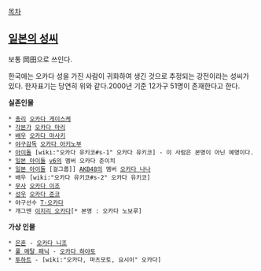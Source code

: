 [[목차]]
== [[일본의 성씨]] ==
보통 岡田으로 쓰인다.

한국에는 오카다 성을 가진 사람이 귀화하여 생긴 것으로 추정되는 강전이라는 성씨가 있다. 한자표기는 당연히 위와 같다.2000년 기준 12가구 51명이 존재한다고 한다.

'''실존인물'''
 * [[총리]] [[오카다 게이스케]]
 * [[각본가]] [[오카다 마리]]
 * [[배우]] [[오카다 마사키]]
 * [[야구]]감독 [[오카다 아키노부]]
 * [[아이돌]] [wiki:"오카다 유키코#s-1" 오카다 유키코] - 이 사람은 본명이 아닌 예명이다.
 * [[일본 아이돌]] [[v6]]의 멤버 오카다 준이치
 * [[일본 아이돌]] [걸그룹]] [[AKB48]]의 멤버 [[오카다 나나]]
 * 배우 [wiki:"오카다 유키코#s-2" 오카다 유키코]
 * [[무사]] [[오카다 이조]]
 * [[성우]] [[오카다 준코]]
 * 야구선수 [[T-오카다]]
 * 개그맨 [[이지리 오카다]][* 본명 : 오카다 노보루]
'''가상 인물'''
 * [[은혼]] - [[오카다 니조]]
 * [[풀 메탈 패닉]] - [[오카다 하야토]]
 * [[투하트]] - [wiki:"오카다, 마츠모토, 요시이" 오카다]
